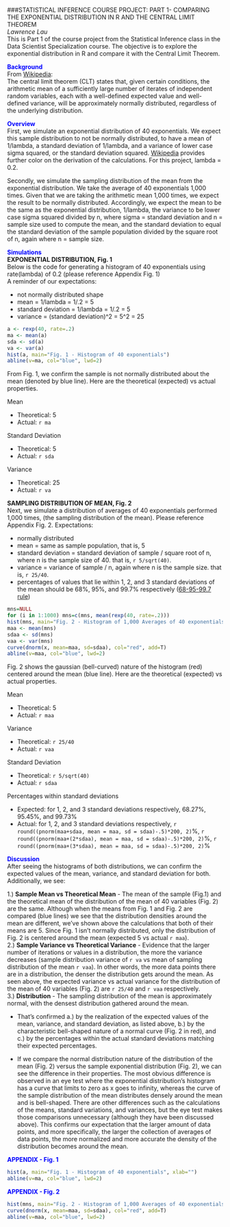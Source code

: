 ###STATISTICAL INFERENCE COURSE PROJECT: PART 1- COMPARING THE EXPONENTIAL DISTRIBUTION IN R AND THE CENTRAL LIMIT THEOREM <br>
*Lawrence Lau*<br>
This is Part 1 of the course project from the Statistical Inference class in the Data Scientist Specialization course.  The objective is to explore the exponential distribution in R and compare it with the Central Limit Theorem.  

**<font color=blue> Background </font>**<br>
From [Wikipedia](http://en.wikipedia.org/wiki/Central_limit_theorem):<br>
The central limit theorem (CLT) states that, given certain conditions, the arithmetic mean of a sufficiently large number of iterates of independent random variables, each with a well-defined expected value and well-defined variance, will be approximately normally distributed, regardless of the underlying distribution.

**<font color=blue> Overview </font>**<br>
First, we simulate an exponential distribution of 40 exponentials.  We expect this sample distribution to not be normally distributed, to have a mean of 1/lambda, a standard deviation of 1/lambda, and a variance of lower case sigma squared, or the standard deviation squared. [Wikipedia](http://en.wikipedia.org/wiki/Exponential_distribution) provides further color on the derivation of the calculations.  For this project, lambda = 0.2.  

Secondly, we simulate the sampling distribution of the mean from the exponential distribution.  We take the average of 40 exponentials 1,000 times.  Given that we are taking the arithmetic mean 1,000 times, we expect the result to be normally distributed.  Accordingly, we expect the mean to be the same as the exponential distribution, 1/lambda, the variance to be lower case sigma squared divided by n, where sigma = standard deviation and n = sample size used to compute the mean, and the standard deviation to equal the standard deviation of the sample population divided by the square root of n, again where n = sample size.  

**<font color=blue> Simulations </font>**<br>
**EXPONENTIAL DISTRIBUTION, Fig. 1**<br>
Below is the code for generating a histogram of 40 exponentials using rate(lambda) of 0.2 (please reference Appendix Fig. 1)  
A reminder of our expectations:

* not normally distributed shape
* mean = 1/lambda = 1/.2 = 5
* standard deviation = 1/lambda = 1/.2 = 5
* variance = (standard deviation)^2 = 5^2 = 25
```r
a <- rexp(40, rate=.2)
ma <- mean(a)
sda <- sd(a)
va <- var(a)
hist(a, main="Fig. 1 - Histogram of 40 exponentials")
abline(v=ma, col="blue", lwd=2)
```

From Fig. 1, we confirm the sample is not normally distributed about the mean (denoted by blue line). Here are the theoretical (expected) vs actual properties.

Mean

* Theoretical:  5
* Actual: `r ma`

Standard Deviation

* Theoretical: 5
* Actual: `r sda`

Variance

* Theoretical: 25
* Actual: `r va`

**SAMPLING DISTRIBUTION OF MEAN, Fig. 2**<br>
Next, we simulate a distribution of averages of 40 exponentials performed 1,000 times, (the sampling distribution of the mean). Please reference Appendix Fig. 2.
Expectations:

* normally distributed
* mean = same as sample population, that is, 5
* standard deviation = standard deviation of sample / square root of n, where n is the sample size of 40.  that is, `r 5/sqrt(40)`.
* variance = variance of sample / n, again where n is the sample size.  that is, `r 25/40`.
* percentages of values that lie within 1, 2, and 3 standard deviations of the mean should be 68%, 95%, and 99.7% respectively ([68-95-99.7 rule](http://en.wikipedia.org/wiki/68%E2%80%9395%E2%80%9399.7_rule))
```r
mns=NULL
for (i in 1:1000) mns=c(mns, mean(rexp(40, rate=.2)))
hist(mns, main="Fig. 2 - Histogram of 1,000 Averages of 40 exponentials", freq=FALSE, xlab="")
maa <- mean(mns)
sdaa <- sd(mns)
vaa <- var(mns)
curve(dnorm(x, mean=maa, sd=sdaa), col="red", add=T)
abline(v=maa, col="blue", lwd=2)
```

Fig. 2 shows the gaussian (bell-curved) nature of the histogram (red) centered around the mean (blue line). Here are the theoretical (expected) vs actual properties.

Mean

* Theoretical: 5
* Actual: `r maa`

Variance

* Theoretical: `r 25/40`
* Actual: `r vaa`

Standard Deviation

* Theoretical: `r 5/sqrt(40)`
* Actual: `r sdaa`

Percentages within standard deviations

* Expected: for 1, 2, and 3 standard deviations respectively, 68.27%, 95.45%, and 99.73%
* Actual: for 1, 2, and 3 standard deviations respectively, `r round((pnorm(maa+sdaa, mean = maa, sd = sdaa)-.5)*200, 2)`%, `r round((pnorm(maa+(2*sdaa), mean = maa, sd = sdaa)-.5)*200, 2)`%, `r round((pnorm(maa+(3*sdaa), mean = maa, sd = sdaa)-.5)*200, 2)`%

**<font color=blue>Discussion </font>**<br>
After seeing the histograms of both distributions, we can confirm the expected values of the mean, variance, and standard deviation for both.  Additionally, we see: 

1.)  **Sample Mean vs Theoretical Mean** - The mean of the sample (Fig.1) and the theoretical mean of the distribution of the mean of 40 variables (Fig. 2) are the same. Although when the means from Fig. 1 and Fig. 2 are compared (blue lines) we see that the distribution densities around the mean are different, we've shown above the calculations that both of their means are 5. Since Fig. 1 isn't normally distributed, only the distribution of Fig. 2 is centered around the mean (expected 5 vs actual `r maa`).  <br>
2.)  **Sample Variance vs Theoretical Variance** - Evidence that the larger number of iterations or values in a distribution, the more the variance decreases (sample distribution variance of `r va` vs mean of sampling distribution of the mean `r vaa`).  In other words, the more data points there are in a distribution, the denser the distribution gets around the mean.  As seen above, the expected variance vs actual variance for the distribution of the mean of 40 variables (Fig. 2) are `r 25/40` and `r vaa` respectively. <br>
3.)  **Distribution** - The sampling distribution of the mean is approximately normal, with the densest distribution gathered around the mean.  

*  That's confirmed a.) by the realization of the expected values of the mean, variance, and standard deviation, as listed above, b.) by the characteristic bell-shaped nature of a normal curve (Fig. 2 in red), and c.) by the percentages within the actual standard deviations matching their expected percentages.  

*  If we compare the normal distribution nature of the distribution of the mean (Fig. 2) versus the sample exponential distribution (Fig. 2), we can see the difference in their properties.  The most obvious difference is observed in an eye test where the exponential distribution's histogram has a curve that limits to zero as x goes to infinity, whereas the curve of the sample distribution of the mean distributes densely around the mean and is bell-shaped.  There are other differences such as the calculations of the means, standard variations, and variances, but the eye test makes those comparisons unnecessary (although they have been discussed above).  This confirms our expectation that the larger amount of data points, and more specifically, the larger the collection of averages of data points, the more normalized and more accurate the density of the distribution becomes around the mean.  

<p>
**<font color=blue> APPENDIX - Fig. 1</font>**<br>
```r
hist(a, main="Fig. 1 - Histogram of 40 exponentials", xlab="")
abline(v=ma, col="blue", lwd=2)
```


<p>
**<font color=blue> APPENDIX - Fig. 2</font>**<br>
```r
hist(mns, main="Fig. 2 - Histogram of 1,000 Averages of 40 exponentials", freq=FALSE, xlab="")
curve(dnorm(x, mean=maa, sd=sdaa), col="red", add=T)
abline(v=maa, col="blue", lwd=2)
```





